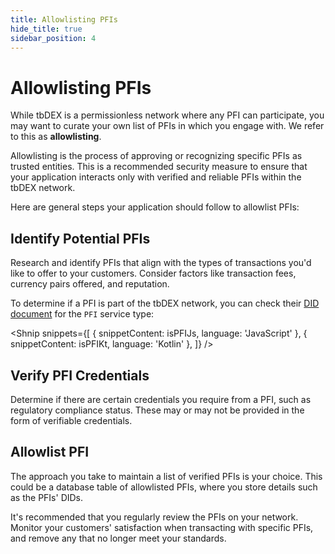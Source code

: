 ```yaml
---
title: Allowlisting PFIs
hide_title: true
sidebar_position: 4
---
```



<LanguageSwitcher languages="JavaScript, Kotlin" />

# Allowlisting PFIs

While tbDEX is a permissionless network where any PFI can participate, you may want to curate your own list of PFIs in which you engage with. We refer to this as **allowlisting**.

Allowlisting is the process of approving or recognizing specific PFIs as trusted entities. 
This is a recommended security measure to ensure that your application interacts only with verified and reliable PFIs within the tbDEX network.


Here are general steps your application should follow to allowlist PFIs:

## Identify Potential PFIs
Research and identify PFIs that align with the types of transactions you'd like to offer to your customers.
Consider factors like transaction fees, currency pairs offered, and reputation.

To determine if a PFI is part of the tbDEX network, you can check their [DID document](/docs/web5/learn/did_document) for the `PFI` service type:

<Shnip
  snippets={[
    { snippetContent: isPFIJs, language: 'JavaScript' },
    { snippetContent: isPFIKt, language: 'Kotlin' },
  ]}
/>


## Verify PFI Credentials
Determine if there are certain credentials you require from a PFI, such as regulatory compliance status. 
These may or may not be provided in the form of verifiable credentials.

## Allowlist PFI
The approach you take to maintain a list of verified PFIs is your choice. 
This could be a database table of allowlisted PFIs, where you store details such as the PFIs' DIDs.

It's recommended that you regularly review the PFIs on your network.
Monitor your customers' satisfaction when transacting with specific PFIs, and remove any that no longer meet your standards.